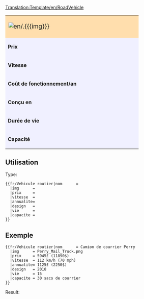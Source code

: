 <noinclude>[[Translation:Template/en/RoadVehicle]]</noinclude>
{| border="2" cellpadding="2" cellspacing="0" style="border: 1px #aaaaaa solid; border-collapse: collapse; margin-bottom:5px"
|-
| colspan="2" style="width: 400px; background: #ffdead; font-size: 120%;" | [[File:en/.{{{img}}}]] '''{{{nom}}}''' 
|-
| style="background: #f0f0ff;" | '''Prix''' 
| style="background: #ffffff; width: 250px;" |{{{prix}}} 
|-
| style="background: #f0f0ff;" | '''Vitesse''' 
| style="background: #ffffff;" | {{{vitesse}}}
|-
| style="background: #f0f0ff;" | '''Coût de fonctionnement/an''' 
| style="background: #ffffff;" | {{{annualite}}}
|-
| style="background: #f0f0ff;" | '''Conçu en''' 
| style="background: #ffffff;" | {{{design}}}
|-
| style="background: #f0f0ff;" | '''Durée de vie''' 
| style="background: #ffffff;" | {{{vie}}} années
|-
| style="background: #f0f0ff;" | '''Capacité''' 
| style="background: #ffffff;" | {{{capacite}}}
|}<noinclude>


==Utilisation==
Type:
<pre>
{{fr/Vehicule routier|nom      = 
  |img      = 
  |prix     =  
  |vitesse  = 
  |annualite= 
  |design   = 
  |vie      = 
  |capacite = 
}}
</pre>
==Exemple==
<pre>
{{fr/Vehicule routier|nom      = Camion de courrier Perry
  |img      = Perry_Mail_Truck.png
  |prix     = 5945£ (11890$) 
  |vitesse  = 112 km/h (70 mph)
  |annualite= 1125£ (2250$)
  |design   = 2018
  |vie      = 15
  |capacite = 30 sacs de courrier
}}
</pre>
Result:
{{fr/Vehicule routier|nom      = Camion de courrier Perry
  |img      = Perry_Mail_Truck.png
  |prix     = 5945£ (11890$) 
  |vitesse  = 112 km/h (70 mph)
  |annualite= 1125£ (2250$)
  |design   = 2018
  |vie      = 15
  |capacite = 30 sacs de courrier
}}
</noinclude>